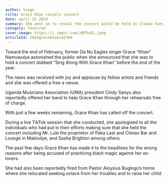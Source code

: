 ```yaml
---
author: tsegn
title: Grace khan cancels concert
date: april 23 2024
summary: She went on to reveal the concert would be held at Climax hangout in Makindye on the 19th of May 2024
category: featured
cover_image: https://i.imgur.com/zBP5uX1.jpeg
articleId: 2024gracekhanca2304
---
```


Toward the end of February, former Da Nu Eagles singer Grace “Khan” Namuwulya astonished the public when she announced that she was to hold a concert dubbed “Sing Along With Grace Khan” before the end of the year.

The news was received with joy and applause by fellow artists and friends and she was offered a free a venue.

Uganda Musicians Association (UMA) president Cindy Sanyu also reportedly offered her band to help Grace Khan through her rehearsals free of charge.

With just a few weeks remaining, Grace Khan has called off the concert.

During a live TikTok session that she conducted, she apologised to all the individuals who had put in their efforts making sure that she held the concert including Mr. Lule the proprietor of Paka Last and Climax Bar and Lounge in Makindye, and Sasha Brighton among others.

The past few days Grace Khan has made it to the headlines for the wrong reasons after being accused of practicing black magic against her ex-lovers.

She had also been reportedly fired from Pastor Aloysius Bugingo’s home where she relocated seeking solace from her troubles and to raise her child.
